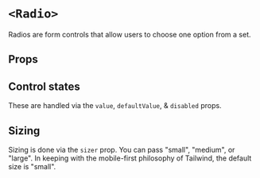 

<Meta title="Components/Radio" of={Stories} />

# `<Radio>`

Radios are form controls that allow users to choose one option from a set.

## Props

<ArgTypes of={Radio} sort="requiredFirst" />

## Control states

These are handled via the `value`, `defaultValue`, & `disabled` props.

<Canvas of={Stories.AllControlStates} sourceState="shown" />

## Sizing

Sizing is done via the `sizer` prop. You can pass "small", "medium", or "large".
In keeping with the mobile-first philosophy of Tailwind, the default size is
"small".

<Canvas of={Stories.AllSizes} sourceState="shown" />
